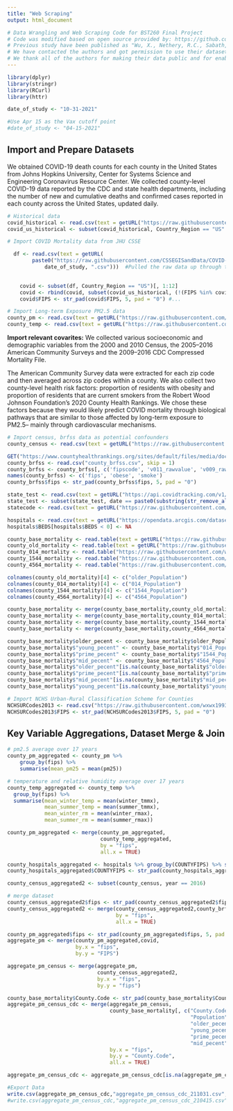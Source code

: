 ```yaml
---
title: "Web Scraping"
output: html_document

# Data Wrangling and Web Scraping Code for BST260 Final Project
# Code was modified based on open source provided by: https://github.com/wxwx1993/PM_COVID
# Previous study have been published as "Wu, X., Nethery, R.C., Sabath, M.B., Braun, D. and Dominici, F., 2020. Air pollution and COVID-19 mortality in the United States: strengths and limitations of an ecological regression analysis. Science advances, 6(45), p.eabd4049"
# We have contacted the authors and got permission to use their datasets.
# We thank all of the authors for making their data public and for enabling our project to be possible.
---
```


```r
library(dplyr)
library(stringr)
library(RCurl)
library(httr)

date_of_study <- "10-31-2021"

#Use Apr 15 as the Vax cutoff point
#date_of_study <- "04-15-2021"

```

## Import and Prepare Datasets

We obtained COVID-19 death counts for each county in the United States from Johns Hopkins University, Center for Systems Science and Engineering Coronavirus Resource Center. We collected county-level COVID-19 data reported by the CDC and state health departments, including the number of new and cumulative deaths and confirmed cases reported in each county across the United States, updated daily.

```r
# Historical data
covid_historical <- read.csv(text = getURL("https://raw.githubusercontent.com/CSSEGISandData/COVID-19/master/csse_covid_19_data/csse_covid_19_daily_reports/03-30-2020.csv"))
covid_us_historical <- subset(covid_historical, Country_Region == "US" & is.na(FIPS) == F)  #Pulled the historical data... 

```

```r
# Import COVID Mortality data from JHU CSSE

  df <- read.csv(text = getURL(
        paste0("https://raw.githubusercontent.com/CSSEGISandData/COVID-19/master/csse_covid_19_data/csse_covid_19_daily_reports/", 
            date_of_study, ".csv")))  #Pulled the raw data up through the 10/31/21
      

    covid <- subset(df, Country_Region == "US")[, 1:12]
    covid <- rbind(covid, subset(covid_us_historical, (!(FIPS %in% covid$FIPS)) & Confirmed == 0 & Deaths == 0 & is.na(FIPS) == F))
    covid$FIPS <- str_pad(covid$FIPS, 5, pad = "0") #...

# Import Long-term Exposure PM2.5 data
county_pm <- read.csv(text = getURL("https://raw.githubusercontent.com/wxwx1993/PM_COVID/updated_data/Data/county_pm25.csv"))
county_temp <- read.csv(text = getURL("https://raw.githubusercontent.com/wxwx1993/PM_COVID/updated_data/Data/temp_seasonal_county.csv"))

```

**Import relevant covarites:** We collected various socioeconomic and demographic variables from the 2000 and 2010 Census, the 2005–2016 American Community Surveys and the 2009–2016 CDC Compressed Mortality File.

The American Community Survey data were extracted for each zip code and then averaged across zip codes within a county. We also collect two county-level health risk factors: proportion of residents with obesity and proportion of residents that are current smokers from the Robert Wood Johnson Foundation’s 2020 County Health Rankings. We chose these factors because they would likely predict COVID mortality through biological pathways that are similar to those affected by long-term exposure to PM2.5-- mainly through cardiovascular mechanisms. 

```r
# Import census, brfss data as potential confounders
county_census <- read.csv(text = getURL("https://raw.githubusercontent.com/wxwx1993/PM_COVID/updated_data/Data/census_county_interpolated.csv"))

GET("https://www.countyhealthrankings.org/sites/default/files/media/document/analytic_data2020.csv", write_disk("county_brfss.csv", overwrite = TRUE))
county_brfss <- read.csv("county_brfss.csv", skip = 1)
county_brfss <- county_brfss[, c('fipscode', 'v011_rawvalue', 'v009_rawvalue')]
names(county_brfss) <- c('fips', 'obese', 'smoke')
county_brfss$fips <- str_pad(county_brfss$fips, 5, pad = "0")

state_test <- read.csv(text = getURL("https://api.covidtracking.com/v1/states/daily.csv"))
state_test <- subset(state_test, date == paste0(substring(str_remove_all(date_of_study, "-"), 5, 8),substring(str_remove_all(date_of_study, "-"), 1, 4)))[, - 38]
statecode <- read.csv(text = getURL("https://raw.githubusercontent.com/wxwx1993/PM_COVID/updated_data/Data/statecode.csv"))

hospitals <- read.csv(text = getURL("https://opendata.arcgis.com/datasets/6ac5e325468c4cb9b905f1728d6fbf0f_0.csv?outSR=%7B%22latestWkid%22%3A3857%2C%22wkid%22%3A102100%7D"))
hospitals$BEDS[hospitals$BEDS < 0] <- NA

county_base_mortality <- read.table(text = getURL("https://raw.githubusercontent.com/wxwx1993/PM_COVID/updated_data/Data/county_base_mortality.txt"), sep = "", header = TRUE)
county_old_mortality <- read.table(text = getURL("https://raw.githubusercontent.com/wxwx1993/PM_COVID/updated_data/Data/county_old_mortality.txt"), sep = "", header = TRUE)
county_014_mortality <- read.table("https://raw.githubusercontent.com/wxwx1993/PM_COVID/updated_data/Data/county_014_mortality.txt", sep = "", header = TRUE)
county_1544_mortality <- read.table("https://raw.githubusercontent.com/wxwx1993/PM_COVID/updated_data/Data/county_1544_mortality.txt", sep = "", header = TRUE)
county_4564_mortality <- read.table("https://raw.githubusercontent.com/wxwx1993/PM_COVID/updated_data/Data/county_4564_mortality.txt", sep = "", header = TRUE)

colnames(county_old_mortality)[4] <- c("older_Population")
colnames(county_014_mortality)[4] <- c("014_Population")
colnames(county_1544_mortality)[4] <- c("1544_Population")
colnames(county_4564_mortality)[4] <- c("4564_Population")

county_base_mortality <- merge(county_base_mortality,county_old_mortality[, c(2, 4)], by = "County.Code", all.x = TRUE)
county_base_mortality <- merge(county_base_mortality,county_014_mortality[, c(2, 4)], by = "County.Code", all.x = TRUE)
county_base_mortality <- merge(county_base_mortality,county_1544_mortality[, c(2, 4)], by = "County.Code", all.x = TRUE)
county_base_mortality <- merge(county_base_mortality,county_4564_mortality[, c(2, 4)], by = "County.Code", all.x = TRUE)

county_base_mortality$older_pecent <- county_base_mortality$older_Population / county_base_mortality$Population
county_base_mortality$"young_pecent" <- county_base_mortality$"014_Population" / county_base_mortality$Population
county_base_mortality$"prime_pecent" <- county_base_mortality$"1544_Population" / county_base_mortality$Population
county_base_mortality$"mid_pecent" <- county_base_mortality$"4564_Population" / county_base_mortality$Population
county_base_mortality$"older_pecent"[is.na(county_base_mortality$"older_pecent")] <- 0
county_base_mortality$"prime_pecent"[is.na(county_base_mortality$"prime_pecent")] <- 0
county_base_mortality$"mid_pecent"[is.na(county_base_mortality$"mid_pecent")] <- 0
county_base_mortality$"young_pecent"[is.na(county_base_mortality$"young_pecent")] <- 0

# Import NCHS Urban-Rural Classification Scheme for Counties
NCHSURCodes2013 <- read.csv("https://raw.githubusercontent.com/wxwx1993/PM_COVID/updated_data/Data/NCHSURCodes2013.csv")
NCHSURCodes2013$FIPS <- str_pad(NCHSURCodes2013$FIPS, 5, pad = "0")

```

## Key Variable Aggregations, Dataset Merge & Join

```r
# pm2.5 average over 17 years
county_pm_aggregated <- county_pm %>% 
    group_by(fips) %>% 
    summarise(mean_pm25 = mean(pm25))

# temperature and relative humidity average over 17 years
county_temp_aggregated <- county_temp %>% 
  group_by(fips) %>% 
  summarise(mean_winter_temp = mean(winter_tmmx),
            mean_summer_temp = mean(summer_tmmx),
            mean_winter_rm = mean(winter_rmax),
            mean_summer_rm = mean(summer_rmax))

county_pm_aggregated <- merge(county_pm_aggregated,
                              county_temp_aggregated,
                              by = "fips",
                              all.x = TRUE)

county_hospitals_aggregated <- hospitals %>% group_by(COUNTYFIPS) %>% summarise(beds = sum(BEDS, na.rm = TRUE))
county_hospitals_aggregated$COUNTYFIPS <- str_pad(county_hospitals_aggregated$COUNTYFIPS, 5, pad = "0")

county_census_aggregated2 <- subset(county_census, year == 2016)

# merge dataset
county_census_aggregated2$fips <- str_pad(county_census_aggregated2$fips, 5, pad = "0")
county_census_aggregated2 <- merge(county_census_aggregated2,county_brfss,
                                   by = "fips",
                                   all.x = TRUE)

county_pm_aggregated$fips <- str_pad(county_pm_aggregated$fips, 5, pad = "0")
aggregate_pm <- merge(county_pm_aggregated,covid,
                      by.x = "fips",
                      by.y = "FIPS")

aggregate_pm_census <- merge(aggregate_pm,
                             county_census_aggregated2,
                             by.x = "fips",
                             by.y = "fips")

county_base_mortality$County.Code <- str_pad(county_base_mortality$County.Code, 5, pad = "0")
aggregate_pm_census_cdc <- merge(aggregate_pm_census,
                                 county_base_mortality[, c("County.Code", 
                                                           "Population",
                                                           "older_pecent",
                                                           "young_pecent",
                                                           "prime_pecent",
                                                           "mid_pecent")],
                                 by.x = "fips",
                                 by.y = "County.Code",
                                 all.x = TRUE)

aggregate_pm_census_cdc <- aggregate_pm_census_cdc[is.na(aggregate_pm_census_cdc$fips) == F, ]

#Export Data
write.csv(aggregate_pm_census_cdc,"aggregate_pm_census_cdc_211031.csv", row.names = FALSE)
#write.csv(aggregate_pm_census_cdc,"aggregate_pm_census_cdc_210415.csv", row.names = FALSE)

```





